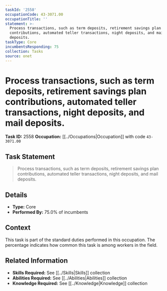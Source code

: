 ```yaml
---
taskId: '2558'
occupationCode: 43-3071.00
occupationTitle: ''
statement: >-
  Process transactions, such as term deposits, retirement savings plan
  contributions, automated teller transactions, night deposits, and mail
  deposits.
taskType: Core
incumbentsResponding: 75
collection: Tasks
source: onet
---
```

# Process transactions, such as term deposits, retirement savings plan contributions, automated teller transactions, night deposits, and mail deposits.

**Task ID:** 2558
**Occupation:** [[../Occupations|Occupation]] with code `43-3071.00`

## Task Statement

> Process transactions, such as term deposits, retirement savings plan contributions, automated teller transactions, night deposits, and mail deposits.

## Details

- **Type:** Core
- **Performed By:** 75.0% of incumbents

## Context

This task is part of the standard duties performed in this occupation. The percentage indicates how common this task is among workers in the field.

## Related Information

- **Skills Required:** See [[../Skills|Skills]] collection
- **Abilities Required:** See [[../Abilities|Abilities]] collection
- **Knowledge Required:** See [[../Knowledge|Knowledge]] collection
